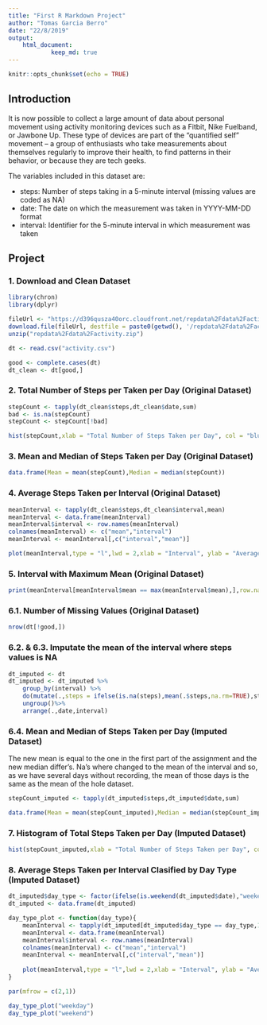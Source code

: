---
title: "First R Markdown Project"
author: "Tomas Garcia Berro"
date: "22/8/2019"
output: 
    html_document: 
            keep_md: true
---

```{r setup, include=FALSE}
knitr::opts_chunk$set(echo = TRUE)
```

## Introduction

It is now possible to collect a large amount of data about personal movement using activity monitoring devices such as a Fitbit, Nike Fuelband, or Jawbone Up. These type of devices are part of the “quantified self” movement – a group of enthusiasts who take measurements about themselves regularly to improve their health, to find patterns in their behavior, or because they are tech geeks.

The variables included in this dataset are:

* steps: Number of steps taking in a 5-minute interval (missing values are coded as \color{red}{\verb|NA|}NA)
* date: The date on which the measurement was taken in YYYY-MM-DD format
* interval: Identifier for the 5-minute interval in which measurement was taken

## Project  

### 1. Download and Clean Dataset
```{r dataset}
library(chron)
library(dplyr)

fileUrl <- "https://d396qusza40orc.cloudfront.net/repdata%2Fdata%2Factivity.zip"
download.file(fileUrl, destfile = paste0(getwd(), '/repdata%2Fdata%2Factivity.zip'))
unzip("repdata%2Fdata%2Factivity.zip")

dt <- read.csv("activity.csv")

good <- complete.cases(dt)
dt_clean <- dt[good,]
```

### 2. Total Number of Steps per Taken per Day (Original Dataset)

```{r 1 Histogram}
stepCount <- tapply(dt_clean$steps,dt_clean$date,sum)
bad <- is.na(stepCount)
stepCount <- stepCount[!bad]

hist(stepCount,xlab = "Total Number of Steps Taken per Day", col = "blue",main = "Histogram of Steps Taken per Day",breaks = 15)
```

### 3. Mean and Median of Steps Taken per Day (Original Dataset)

```{r 1 Table}
data.frame(Mean = mean(stepCount),Median = median(stepCount))
```

### 4. Average Steps Taken per Interval (Original Dataset)

```{r 1 Plot}
meanInterval <- tapply(dt_clean$steps,dt_clean$interval,mean)
meanInterval <- data.frame(meanInterval)
meanInterval$interval <- row.names(meanInterval)
colnames(meanInterval) <- c("mean","interval")
meanInterval <- meanInterval[,c("interval","mean")]

plot(meanInterval,type = "l",lwd = 2,xlab = "Interval", ylab = "Average Steps Taken",main = "Average Steps Taken by Interval")
```

### 5. Interval with Maximum Mean (Original Dataset)

```{r 2 Table}
print(meanInterval[meanInterval$mean == max(meanInterval$mean),],row.names = F)
```

### 6.1. Number of Missing Values (Original Dataset)

```{r 1 Value}
nrow(dt[!good,])
```

### 6.2. & 6.3. Imputate the mean of the interval where steps values is NA  

```{r 1 Impute}
dt_imputed <- dt
dt_imputed <- dt_imputed %>% 
    group_by(interval) %>% 
    do(mutate(.,steps = ifelse(is.na(steps),mean(.$steps,na.rm=TRUE),steps))) %>%
    ungroup()%>%
    arrange(.,date,interval)
```

### 6.4. Mean and Median of Steps Taken per Day (Imputed Dataset)

The new mean is equal to the one in the first part of the assignment and the new median differ's. Na's where changed to the mean of the interval and so, as we have several days without recording, the mean of those days is the same as the mean of the hole dataset.

```{r 3 Table}
stepCount_imputed <- tapply(dt_imputed$steps,dt_imputed$date,sum)

data.frame(Mean = mean(stepCount_imputed),Median = median(stepCount_imputed))
```

### 7. Histogram of Total Steps Taken per Day (Imputed Dataset)

```{r 2 Histogram}
hist(stepCount_imputed,xlab = "Total Number of Steps Taken per Day", col = "blue",main = "Histogram of Steps Taken per Day", breaks = 15)
```

### 8. Average Steps Taken per Interval Clasified by Day Type (Imputed Dataset)

```{r 2 Plot}
dt_imputed$day_type <- factor(ifelse(is.weekend(dt_imputed$date),"weekend","weekday"),levels = c("weekday","weekend"))
dt_imputed <- data.frame(dt_imputed)

day_type_plot <- function(day_type){
    meanInterval <- tapply(dt_imputed[dt_imputed$day_type == day_type,1],dt_imputed[dt_imputed$day_type == day_type,3],mean)
    meanInterval <- data.frame(meanInterval)
    meanInterval$interval <- row.names(meanInterval)
    colnames(meanInterval) <- c("mean","interval")
    meanInterval <- meanInterval[,c("interval","mean")]
    
    plot(meanInterval,type = "l",lwd = 2,xlab = "Interval", ylab = "Average Steps Taken",main = day_type)
}

par(mfrow = c(2,1))

day_type_plot("weekday")
day_type_plot("weekend")
```
